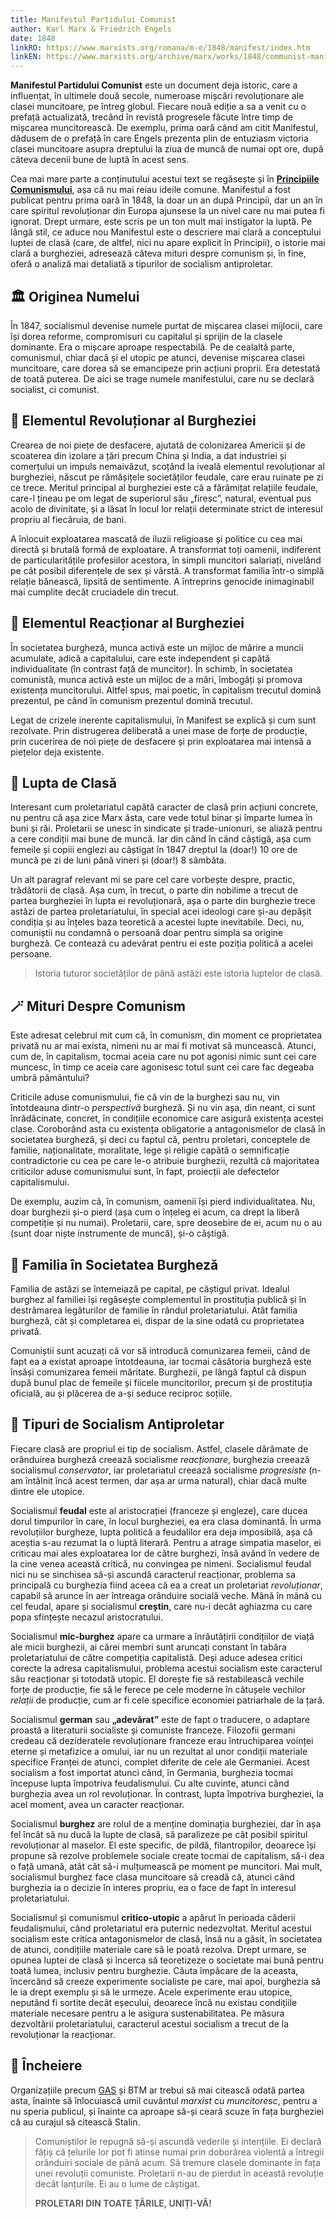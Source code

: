 ```yaml
---
title: Manifestul Partidului Comunist
author: Karl Marx & Friedrich Engels
date: 1848
linkRO: https://www.marxists.org/romana/m-e/1848/manifest/index.htm
linkEN: https://www.marxists.org/archive/marx/works/1848/communist-manifesto/
---
```


**Manifestul Partidului Comunist** este un document deja istoric, care a influențat, în ultimele două secole, numeroase mișcări revoluționare ale clasei muncitoare, pe întreg globul. Fiecare nouă ediție a sa a venit cu o prefață actualizată, trecând în revistă progresele făcute între timp de mișcarea muncitorească. De exemplu, prima oară când am citit Manifestul, dădusem de o prefață în care Engels prezenta plin de entuziasm victoria clasei muncitoare asupra dreptului la ziua de muncă de numai opt ore, după câteva decenii bune de luptă în acest sens.

Cea mai mare parte a conținutului acestui text se regăsește și în [**Principiile Comunismului**](/note/principiile-comunismului/), așa că nu mai reiau ideile comune. Manifestul a fost publicat pentru prima oară în 1848, la doar un an după Principii, dar un an în care spiritul revoluționar din Europa ajunsese la un nivel care nu mai putea fi ignorat. Drept urmare, este scris pe un ton mult mai instigator la luptă. Pe lângă stil, ce aduce nou Manifestul este o descriere mai clară a conceptului luptei de clasă (care, de altfel, nici nu apare explicit în Principii), o istorie mai clară a burgheziei, adresează câteva mituri despre comunism și, în fine, oferă o analiză mai detaliată a tipurilor de socialism antiproletar.

## 🏛️ Originea Numelui

În 1847, socialismul devenise numele purtat de mișcarea clasei mijlocii, care își dorea reforme, compromisuri cu capitalul și sprijin de la clasele dominante. Era o mișcare aproape respectabilă. Pe de cealaltă parte, comunismul, chiar dacă și el utopic pe atunci, devenise mișcarea clasei muncitoare, care dorea să se emancipeze prin acțiuni proprii. Era detestată de toată puterea. De aici se trage numele manifestului, care nu se declară socialist, ci comunist.

## 💸 Elementul Revoluționar al Burgheziei

Crearea de noi piețe de desfacere, ajutată de colonizarea Americii și de scoaterea din izolare a țări precum China și India, a dat industriei și comerțului un impuls nemaivăzut, scoțând la iveală elementul revoluționar al burgheziei, născut pe rămășițele societăților feudale, care erau ruinate pe zi ce trece. Meritul principal al burgheziei este că a fărâmițat relațiile feudale, care-l țineau pe om legat de superiorul său „firesc”, natural, eventual pus acolo de divinitate, și a lăsat în locul lor relații determinate strict de interesul propriu al fiecăruia, de bani.

A înlocuit exploatarea mascată de iluzii religioase și politice cu cea mai directă și brutală formă de exploatare. A transformat toți oamenii, indiferent de particularitățile profesiilor acestora, în simpli muncitori salariați, nivelând pe cât posibil diferențele de sex și vârstă. A transformat familia într-o simplă relație bănească, lipsită de sentimente. A întreprins genocide inimaginabil mai cumplite decât cruciadele din trecut.

## 🥀 Elementul Reacționar al Burgheziei

În societatea burgheză, munca activă este un mijloc de mărire a muncii acumulate, adică a capitalului, care este independent și capătă individualitate (în contrast față de muncitor). În schimb, în societatea comunistă, munca activă este un mijloc de a mări, îmbogăți și promova existența muncitorului. Altfel spus, mai poetic, în capitalism trecutul domină prezentul, pe când în comunism prezentul domină trecutul.

Legat de crizele inerente capitalismului, în Manifest se explică și cum sunt rezolvate. Prin distrugerea deliberată a unei mase de forțe de producție, prin cucerirea de noi piețe de desfacere și prin exploatarea mai intensă a piețelor deja existente.

## 🤺 Lupta de Clasă

Interesant cum proletariatul capătă caracter de clasă prin acțiuni concrete, nu pentru că așa zice Marx ăsta, care vede totul binar și împarte lumea în buni și răi. Proletarii se unesc în sindicate și trade-unionuri, se aliază pentru a cere condiții mai bune de muncă. Iar din când în când câștigă, așa cum femeile și copiii englezi au câștigat în 1847 dreptul la (doar!) 10 ore de muncă pe zi de luni până vineri și (doar!) 8 sâmbăta.

Un alt paragraf relevant mi se pare cel care vorbește despre, practic, trădătorii de clasă. Așa cum, în trecut, o parte din nobilime a trecut de partea burgheziei în lupta ei revoluționară, așa o parte din burghezie trece astăzi de partea proletariatului, în special acei ideologi care și-au depășit condiția și au înțeles baza teoretică a acestei lupte inevitabile. Deci, nu, comuniștii nu condamnă o persoană doar pentru simpla sa origine burgheză. Ce contează cu adevărat pentru ei este poziția politică a acelei persoane.

> Istoria tuturor societăților de până astăzi este istoria luptelor de clasă.

## 🪄 Mituri Despre Comunism

Este adresat celebrul mit cum că, în comunism, din moment ce proprietatea privată nu ar mai exista, nimeni nu ar mai fi motivat să muncească. Atunci, cum de, în capitalism, tocmai aceia care nu pot agonisi nimic sunt cei care muncesc, în timp ce aceia care agonisesc totul sunt cei care fac degeaba umbră pământului?

Criticile aduse comunismului, fie că vin de la burghezi sau nu, vin întotdeauna dintr-o _perspectivă_ burgheză. Și nu vin așa, din neant, ci sunt înrădăcinate, concret, în condițiile economice care asigură existența acestei clase. Coroborând asta cu existența obligatorie a antagonismelor de clasă în societatea burgheză, și deci cu faptul că, pentru proletari, conceptele de familie, naționalitate, moralitate, lege și religie capătă o semnificație contradictorie cu cea pe care le-o atribuie burghezii, rezultă că majoritatea criticilor aduse comunismului sunt, în fapt, proiecții ale defectelor capitalismului.

De exemplu, auzim că, în comunism, oamenii își pierd individualitatea. Nu, doar burghezii și-o pierd (așa cum o înțeleg ei acum, ca drept la liberă competiție și nu numai). Proletarii, care, spre deosebire de ei, acum nu o au (sunt doar niște instrumente de muncă), și-o câștigă.

## 🏡 Familia în Societatea Burgheză

Familia de astăzi se întemeiază pe capital, pe câștigul privat. Idealul burghez al familiei își regăsește complementul în prostituția publică și în destrămarea legăturilor de familie în rândul proletariatului. Atât familia burgheză, cât și completarea ei, dispar de la sine odată cu proprietatea privată.

Comuniștii sunt acuzați că vor să introducă comunizarea femeii, când de fapt ea a existat aproape întotdeauna, iar tocmai căsătoria burgheză este însăși comunizarea femeii măritate. Burghezii, pe lângă faptul că dispun după bunul plac de femeile și fiicele muncitorilor, precum și de prostituția oficială, au și plăcerea de a-și seduce reciproc soțiile.

## 🌹 Tipuri de Socialism Antiproletar

Fiecare clasă are propriul ei tip de socialism. Astfel, clasele dărâmate de orânduirea burgheză creează socialisme _reacționare_, burghezia creează socialismul _conservator_, iar proletariatul creează socialisme _progresiste_ (n-am întâlnit încă acest termen, dar așa ar urma natural), chiar dacă multe dintre ele utopice.

Socialismul **feudal** este al aristocrației (franceze și engleze), care ducea dorul timpurilor în care, în locul burgheziei, ea era clasa dominantă. În urma revoluțiilor burgheze, lupta politică a feudalilor era deja imposibilă, așa că aceștia s-au rezumat la o luptă literară. Pentru a atrage simpatia maselor, ei criticau mai ales exploatarea lor de către burghezi, însă având în vedere de la cine venea această critică, nu convingea pe nimeni. Socialismul feudal nici nu se sinchisea să-și ascundă caracterul reacționar, problema sa principală cu burghezia fiind aceea că ea a creat un proletariat _revoluționar_, capabil să arunce în aer întreaga orânduire socială veche. Mână în mână cu cel feudal, apare și socialismul **creștin**, care nu-i decât aghiazma cu care popa sfințește necazul aristocratului.

Socialismul **mic-burghez** apare ca urmare a înrăutățirii condițiilor de viață ale micii burghezii, ai cărei membri sunt aruncați constant în tabăra proletariatului de către competiția capitalistă. Deși aduce adesea critici corecte la adresa capitalismului, problema acestui socialism este caracterul său reacționar și totodată utopic. El dorește fie să restabilească vechile forțe de producție, fie să le ferece pe cele moderne în cătușele vechilor _relații_ de producție, cum ar fi cele specifice economiei patriarhale de la țară.

Socialismul **german** sau **„adevărat”** este de fapt o traducere, o adaptare proastă a literaturii socialiste și comuniste franceze. Filozofii germani credeau că dezideratele revoluționare franceze erau întruchiparea voinței eterne și metafizice a omului, iar nu un rezultat al unor condiții materiale specifice Franței de atunci, complet diferite de cele ale Germaniei. Acest socialism a fost importat atunci când, în Germania, burghezia tocmai începuse lupta împotriva feudalismului. Cu alte cuvinte, atunci când burghezia avea un rol revoluționar. În contrast, lupta împotriva burgheziei, la acel moment, avea un caracter reacționar.

Socialismul **burghez** are rolul de a menține dominația burgheziei, dar în așa fel încât să nu ducă la lupte de clasă, să paralizeze pe cât posibil spiritul revoluționar al maselor. El este specific, de pildă, filantropilor, deoarece își propune să rezolve problemele sociale create tocmai de capitalism, să-i dea o față umană, atât cât să-i mulțumească pe moment pe muncitori. Mai mult, socialismul burghez face clasa muncitoare să creadă că, atunci când burghezia ia o decizie în interes propriu, ea o face de fapt în interesul proletariatului.

Socialismul și comunismul **critico-utopic** a apărut în perioada căderii feudalismului, când proletariatul era puternic nedezvoltat. Meritul acestui socialism este critica antagonismelor de clasă, însă nu a găsit, în societatea de atunci, condițiile materiale care să le poată rezolva. Drept urmare, se opunea luptei de clasă și încerca să teoretizeze o societate mai bună pentru toată lumea, inclusiv pentru burghezie. Căuta împăcare de la aceasta, încercând să creeze experimente socialiste pe care, mai apoi, burghezia să le ia drept exemplu și să le urmeze. Acele experimente erau utopice, neputând fi sortite decât eșecului, deoarece încă nu existau condițiile materiale necesare pentru a le asigura sustenabilitatea. Pe măsura dezvoltării proletariatului, caracterul acestui socialism a trecut de la revoluționar la reacționar.

## 👊 Încheiere

Organizațiile precum [GAS](https://telegra.ph/Despre-preciz%C4%83rile-unor-corpuri-asuprite-04-24) și BTM ar trebui să mai citească odată partea asta, înainte să înlocuiască umil cuvântul _marxist_ cu _muncitoresc_, pentru a nu speria publicul, și înainte ca aproape să-și ceară scuze în fața burgheziei că au curajul să citească Stalin.

> Comuniștilor le repugnă să-și ascundă vederile și intențiile. Ei declară fățiș că țelurile lor pot fi atinse numai prin doborârea violentă a întregii orânduiri sociale de până acum. Să tremure clasele dominante în fața unei revoluții comuniste. Proletarii n-au de pierdut în această revoluție decât lanțurile. Ei au o lume de câștigat.
>
> **PROLETARI DIN TOATE ȚĂRILE, UNIȚI-VĂ!**
